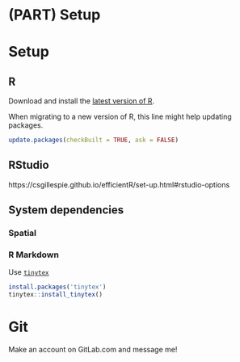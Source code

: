# (PART) Setup {-} 

# Setup

## R
Download and install the [latest version of R](https://cran.r-project.org/).

When migrating to a new version of R, this line might help updating packages. 

```r
update.packages(checkBuilt = TRUE, ask = FALSE)
```


## RStudio
https://csgillespie.github.io/efficientR/set-up.html#rstudio-options




## System dependencies

### Spatial


### R Markdown

Use [`tinytex`](https://yihui.org/tinytex/)


```r
install.packages('tinytex')
tinytex::install_tinytex()
```

# Git

Make an account on GitLab.com and message me!

